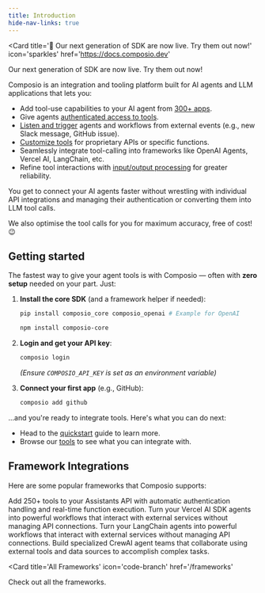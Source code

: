 ```yaml
---
title: Introduction
hide-nav-links: true
---
```


<Card 
    title='🎉 Our next generation of SDK are now live. Try them out now!' 
    icon='sparkles' 
    href='https://docs.composio.dev'
>
Our next generation of SDK are now live. Try them out now!
</Card>

Composio is an integration and tooling platform built for AI agents and LLM applications that lets you:
- Add tool-use capabilities to your AI agent from [300+ apps](/tools/).
- Give agents [authenticated access to tools](/auth/introduction).
- [Listen and trigger](/triggers/using-triggers) agents and workflows from external events (e.g., new Slack message, GitHub issue).
- [Customize tools](/tool-calling/customizing-tools) for proprietary APIs or specific functions.
- Seamlessly integrate tool-calling into frameworks like OpenAI Agents, Vercel AI, LangChain, etc.
- Refine tool interactions with [input/output processing](/tool-calling/processing-tools) for greater reliability.

You get to connect your AI agents faster without wrestling with individual API integrations and managing their authentication or converting them into LLM tool calls.

We also optimise the tool calls for you for maximum accuracy, free of cost! 😉

## Getting started
The fastest way to give your agent tools is with Composio — often with **zero setup** needed on your part. Just:

1.  **Install the core SDK** (and a framework helper if needed):
    <CodeGroup>
    ```bash Python
    pip install composio_core composio_openai # Example for OpenAI
    ```

    ```bash TypeScript
    npm install composio-core
    ```
    </CodeGroup>
2.  **Login and get your API key**:
    ```bash
    composio login
    ```
    *(Ensure `COMPOSIO_API_KEY` is set as an environment variable)*
3.  **Connect your first app** (e.g., GitHub):
    ```bash
    composio add github
    ```

...and you're ready to integrate tools. Here's what you can do next:
- Head to the [quickstart](/getting-started/quickstart) guide to learn more.
- Browse our [tools](/tools) to see what you can integrate with.

## Framework Integrations
Here are some popular frameworks that Composio supports:

<CardGroup cols={2}>
  <Card
    title="OpenAI"
    icon="sparkles"
    href="/model-providers/openai"
  >
    Add 250+ tools to your Assistants API with automatic authentication handling and real-time function execution.
  </Card>
  <Card title="Vercel AI SDK" icon="code-branch" href="/frameworks/vercel">
    Turn your Vercel AI SDK agents into powerful workflows that interact with external services without managing API connections.
  </Card>
  <Card title="LangChain" icon="link-simple" href="/frameworks/langchain">
    Turn your LangChain agents into powerful workflows that interact with external services without managing API connections.
  </Card>
  <Card title="CrewAI" icon="users" href="/frameworks/crewai">
    Build specialized CrewAI agent teams that collaborate using external tools and data sources to accomplish complex tasks.
  </Card>
</CardGroup>


<Card 
    title='All Frameworks' 
    icon='code-branch' 
    href='/frameworks'
>
Check out all the frameworks.
</Card>